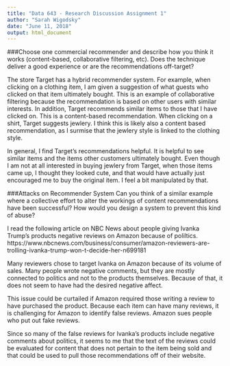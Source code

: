 ---
title: "Data 643 - Research Discussion Assignment 1"
author: "Sarah Wigodsky"
date: "June 11, 2018"
output: html_document
---

###Choose one commercial recommender and describe how you think it works (content-based, collaborative filtering, etc). Does the technique deliver a good experience or are the recommendations off-target?

The store Target has a hybrid recommender system.  For example, when clicking on a clothing item, I am given a suggestion of what guests who clicked on that item ultimately bought.  This is an example of collaborative filtering because the recommendation is based on other users with similar interests.  In addition, Target recommends similar items to those that I have clicked on.  This is a content-based recommendation.  When clicking on a shirt, Target suggests jewlery.  I think this is likely also a content based recommendation, as I surmise that the jewlery style is linked to the clothing style.  

In general, I find Target's recommendations helpful.  It is helpful to see similar items and the items other customers ultimately bought. Even though I am not at all interested in buying jewlery from Target, when those items came up, I thought they looked cute, and that would have actually just encouraged me to buy the original item.  I feel a bit manipulated by that.  

###Attacks on Recommender System
Can you think of a similar example where a collective effort to alter the workings of content recommendations have been successful? How would you design a system to prevent this kind of abuse?

I read the following article on NBC News about people giving Ivanka Trump's products negative reviews on Amazon because of poliltics.  https://www.nbcnews.com/business/consumer/amazon-reviewers-are-trolling-ivanka-trump-won-t-decide-her-n699181

Many reviewers chose to target Ivanka on Amazon because of its volume of sales.  Many people wrote negative comments, but they are mostly  connected to politics and not to the products themselves.  Because of that, it does not seem to have had the desired negative affect.  

This issue could be curtailed if Amazon required those writing a review to have purchased the product.  Because each item can have many reviews, it is challenging for Amazon to identify false reviews.  Amazon sues people who put out fake reviews.

Since so many of the false reviews for Ivanka's products include negative comments about politics, it seems to me that the text of the reviews could be evaluated for content that does not pertain to the item being sold and that could be used to pull those recommendations off of their website.
